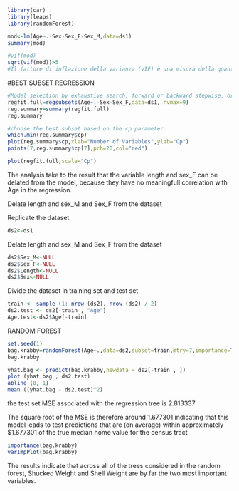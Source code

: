 ```{r}
library(car)
library(leaps)
library(randomForest)
```

```{r}
mod<-lm(Age~.-Sex-Sex_F-Sex_M,data=ds1)
summary(mod)
```

```{r}
#vif(mod)
sqrt(vif(mod))>5
#Il fattore di inflazione della varianza (VIF) è una misura della quantità di  multicollinearità  in un insieme di  variabili di regressione multiple . Matematicamente, il VIF per una variabile del modello di regressione è uguale al rapporto tra la varianza complessiva del modello   e la varianza di un modello che include solo quella singola variabile indipendente. Questo rapporto è calcolato per ogni variabile indipendente. Un VIF elevato indica che la variabile indipendente associata è altamente allineata con le altre variabili nel modello.
```

#BEST SUBSET REGRESSION

```{r}
#Model selection by exhaustive search, forward or backward stepwise, or sequential replacement
regfit.full=regsubsets(Age~.-Sex-Sex_F,data=ds1, nvmax=9)
reg.summary=summary(regfit.full)
reg.summary

```

```{r}
#choose the best subset based on the cp parameter  
which.min(reg.summary$cp)
plot(reg.summary$cp,xlab="Number of Variables",ylab="Cp")
points(7,reg.summary$cp[7],pch=20,col="red")

plot(regfit.full,scale="Cp")
```

The analysis take to the result that the variable length and sex_F can be delated from the model, because they have no meaningfull correlation with Age in the regression.

Delate length and sex_M and Sex_F from the dataset


Replicate the dataset
```{r}
ds2<-ds1
```

Delate length and sex_M and Sex_F from the dataset

```{r}
ds2$Sex_M<-NULL
ds2$Sex_F<-NULL
ds2$Length<-NULL
ds2$Sex<-NULL
```

Divide the dataset in training set and test set

```{r}

train <- sample (1: nrow (ds2), nrow (ds2) / 2)
ds2.test <- ds2[-train , "Age"]
Age.test<-ds2$Age[-train]
```

RANDOM FOREST

```{r}
set.seed(1)
bag.krabby=randomForest(Age~.,data=ds2,subset=train,mtry=7,importance=TRUE)
bag.krabby
```

```{r}
yhat.bag <- predict(bag.krabby,newdata = ds2[-train , ])
plot (yhat.bag , ds2.test)
abline (0, 1)
mean ((yhat.bag - ds2.test)^2)
```

the test set MSE associated with the regression tree is 2.813337

The square root of the MSE is therefore around 1.677301 indicating that this
model leads to test predictions that are (on average) within approximately
\$1.677301 of the true median home value for the census tract

```{r}
importance(bag.krabby)
varImpPlot(bag.krabby)
```

The results indicate that across all of the trees considered in the random
forest, Shucked Weight and Shell Weight are by
far the two most important variables.

